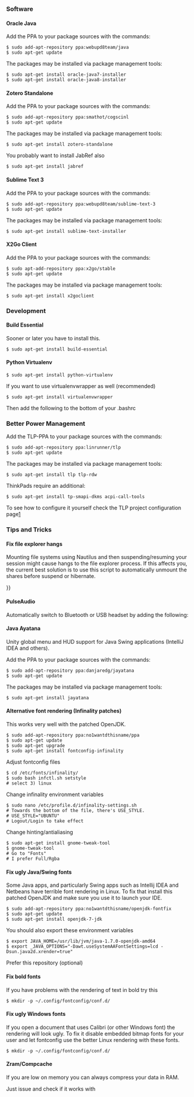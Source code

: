 === Software ===

==== Oracle Java ====

Add the PPA to your package sources with the commands:
 $ sudo add-apt-repository ppa:webupd8team/java
 $ sudo apt-get update

The packages may be installed via package management tools:
 $ sudo apt-get install oracle-java7-installer
 $ sudo apt-get install oracle-java8-installer

==== Zotero Standalone ====

Add the PPA to your package sources with the commands:
 $ sudo add-apt-repository ppa:smathot/cogscinl
 $ sudo apt-get update

The packages may be installed via package management tools:
 $ sudo apt-get install zotero-standalone

You probably want to install JabRef also
 $ sudo apt-get install jabref

==== Sublime Text 3 ====

Add the PPA to your package sources with the commands:
 $ sudo add-apt-repository ppa:webupd8team/sublime-text-3
 $ sudo apt-get update

The packages may be installed via package management tools:
 $ sudo apt-get install sublime-text-installer

==== X2Go Client ====

Add the PPA to your package sources with the commands:
 $ sudo apt-add-repository ppa:x2go/stable
 $ sudo apt-get update

The packages may be installed via package management tools:
 $ sudo apt-get install x2goclient

=== Development ===

==== Build Essential ====

Sooner or later you have to install this.

 $ sudo apt-get install build-essential

==== Python Virtualenv ====

 $ sudo apt-get install python-virtualenv

If you want to use virtualenvwrapper as well (recommended)
 $ sudo apt-get install virtualenvwrapper

Then add the following to the bottom of your .bashrc

{{hc|~/.bashrc|2=<nowiki>
export WORKON_HOME=$HOME/.virtualenvs
export PROJECT_HOME=$HOME/Projects
if [ -f "$(which virtualenvwrapper_lazy.sh)" ]; then
    source $(which virtualenvwrapper_lazy.sh)
fi
</nowiki>
}}

=== Better Power Management ===

Add the TLP-PPA to your package sources with the commands:
 $ sudo add-apt-repository ppa:linrunner/tlp
 $ sudo apt-get update

The packages may be installed via package management tools:
 $ sudo apt-get install tlp tlp-rdw

ThinkPads require an additional:
 $ sudo apt-get install tp-smapi-dkms acpi-call-tools

To see how to configure it yourself check the TLP project configuration page[http://linrunner.de/en/tlp/docs/tlp-configuration.html]

=== Tips and Tricks ===

==== Fix file explorer hangs  ====

Mounting file systems using Nautilus and then suspending/resuming your session might cause hangs to the file explorer process. If this affects you, the current best solution is to use this script to automatically unmount the shares before suspend or hibernate.

{{hc|/etc/pm/sleep.d/gvfs-unmount|2=<nowiki>
#!/bin/bash

export DBUS_SESSION_BUS_ADDRESS=$(grep -z "DBUS_SESSION_BUS_ADDRESS" /proc/$(pidof gnome-session)/environ | cut -d= -f2-)
DBUS_USERNAME=$(grep -z "USER" /proc/$(pidof gnome-session)/environ | cut -d= -f2-)

case "$1" in
        hibernate|suspend)
                sudo -E -u $DBUS_USERNAME /bin/bash -c "/usr/bin/gvfs-mount --list | /bin/grep -e '//' | /usr/bin/cut -d ' ' -f4 | /usr/bin/xargs -I {} /usr/bin/gvfs-mount --unmount {}"
                ;;
        *) exit
                ;;
esac
}}
</nowiki>
}}

==== PulseAudio ====

Automatically switch to Bluetooth or USB headset by adding the following:

{{hc|/etc/pulse/default.pa|2=<nowiki>
### automatically switch to newly-connected devices
load-module module-switch-on-connect</nowiki>
}}

==== Java Ayatana ====

Unity global menu and HUD support for Java Swing applications (IntelliJ IDEA and others).

Add the PPA to your package sources with the commands:
 $ sudo add-apt-repository ppa:danjaredg/jayatana
 $ sudo apt-get update

The packages may be installed via package management tools:
 $ sudo apt-get install jayatana

==== Alternative font rendering (Infinality patches) ====

This works very well with the patched OpenJDK.

 $ sudo add-apt-repository ppa:no1wantdthisname/ppa
 $ sudo apt-get update
 $ sudo apt-get upgrade
 $ sudo apt-get install fontconfig-infinality

Adjust fontconfig files

 $ cd /etc/fonts/infinality/
 $ sudo bash infctl.sh setstyle
 # select 3) linux

Change infinality environment variables
 $ sudo nano /etc/profile.d/infinality-settings.sh
 # Towards the bottom of the file, there's USE_STYLE.
 # USE_STYLE="UBUNTU"
 # Logout/Login to take effect

Change hinting/antialiasing
 $ sudo apt-get install gnome-tweak-tool
 $ gnome-tweak-tool
 # Go to "Fonts"
 # I prefer Full/Rgba

==== Fix ugly Java/Swing fonts ====

Some Java apps, and particularly Swing apps such as Intellij IDEA and Netbeans have terrible font rendering in Linux. To fix that install this patched OpenJDK and make sure you use it to launch your IDE.

 $ sudo add-apt-repository ppa:no1wantdthisname/openjdk-fontfix
 $ sudo apt-get update
 $ sudo apt-get install openjdk-7-jdk

You should also export these environment variables

 $ export JAVA_HOME=/usr/lib/jvm/java-1.7.0-openjdk-amd64
 $ export _JAVA_OPTIONS="-Dawt.useSystemAAFontSettings=lcd -Dsun.java2d.xrender=true"

Prefer this repository (optional)

{{hc|/etc/apt/preferences.d/openjdk-fontfix|2=<nowiki>
Package: *
Pin: release o=LP-PPA-no1wantdthisname-openjdk-fontfix
Pin-Priority: 600
</nowiki>
}}

==== Fix bold fonts ====

If you have problems with the rendering of text in bold try this

 $ mkdir -p ~/.config/fontconfig/conf.d/

{{hc|~/.config/fontconfig/conf.d/20-fix-bold.conf|2=<nowiki>
<?xml version="1.0"?>
<!DOCTYPE fontconfig SYSTEM "fonts.dtd">
<fontconfig>
  <match target="pattern">
    <edit name="dpi" mode="assign">
      <double>72</double>
    </edit>
  </match>
</fontconfig>
</nowiki>
}}

==== Fix ugly Windows fonts ====

If you open a document that uses Calibri (or other Windows font) the rendering will look ugly. To fix it disable embedded bitmap fonts for your user and let fontconfig use the better Linux rendering with these fonts.

 $ mkdir -p ~/.config/fontconfig/conf.d/

{{hc|~/.config/fontconfig/conf.d/20-no-embedded.conf|2=<nowiki>
<?xml version="1.0"?>
<!DOCTYPE fontconfig SYSTEM "fonts.dtd">
<fontconfig>
  <match target="font">
    <edit name="embeddedbitmap" mode="assign">
      <bool>false</bool>
    </edit>
  </match>
</fontconfig>
</nowiki>
}}

==== Zram/Compcache ====

If you are low on memory you can always compress your data in RAM.

Just issue {{ic|apt-get install zram-config}} and check if it works with {{ic|cat /proc/swaps}}